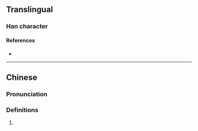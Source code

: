 {{character info/new}}
==Translingual==

===Han character===
{{Han char|rn=9|rad=人|as=10|sn=12|four=|canj=OJRR|ids=⿰亻⿱古可}}

====References====
* {{Han ref|kx=0114.051|hdz=10201.020|uh=3478|ud=13432}}

----

==Chinese==
{{zh-forms}}

===Pronunciation===
{{zh-pron
|m=yáo
}}

===Definitions===
{{zh-hanzi}}

# {{uncertain|zh|nohypothesis=1}}